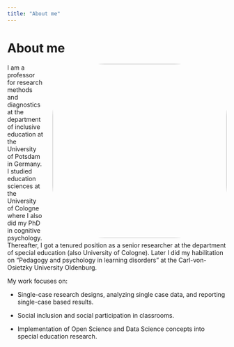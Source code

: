```yaml
---
title: "About me"
---
```


# About me

<img src="images/20200728181612-56270.jpg"
     style="float: right; width: 400px; margin-left: 20px; border-radius: 30%"/>

I am a professor for research methods and diagnostics at the department of inclusive education at the University of Potsdam in Germany. I studied education sciences at the University of Cologne where I also did my PhD in cognitive psychology. Thereafter, I got a tenured position as a senior researcher at the department of special education (also University of Cologne). Later I did my habilitation on "Pedagogy and psychology in learning disorders" at the Carl-von-Osietzky University Oldenburg.

My work focuses on:

-   Single-case research designs, analyzing single case data, and reporting single-case based results.

-   Social inclusion and social participation in classrooms.

-   Implementation of Open Science and Data Science concepts into special education research.
